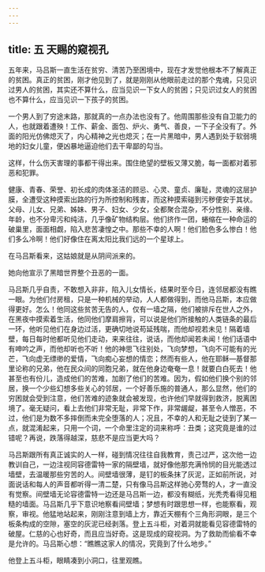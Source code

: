 ```yaml
---
---
---
```

title: 五 天赐的窥视孔
---





五年来，马吕斯一直生活在贫穷、清苦乃至困境中，现在才发觉他根本不了解真正的贫困。真正的贫困，刚才他见到了，就是刚刚从他眼前走过的那个鬼魂，只见识过男人的贫困，其实还不算什么，应当见识一下女人的贫困；只见识过女人的贫困也不算什么，应当见识一下孩子的贫困。

一个男人到了穷途末路，那就真的一点办法也没有了。他周围那些没有自卫能力的人，也就跟着遭殃！工作、薪金、面包、炉火、勇气、善良，一下子全没有了。外面的阳光仿佛熄灭了，内心精神之光也熄灭；在一片黑暗中，男人遇到处于软弱境地的妇女儿童，便凶暴地逼迫他们去干卑鄙的勾当。

这样，什么伤天害理的事都干得出来。围住绝望的壁板又薄又脆，每一面都对着邪恶和犯罪。

健康、青春、荣誉、初长成的肉体圣洁的顾忌、心灵、童贞、廉耻，灵魂的这层护膜，全遭受这种摸索出路的行为所控制和残害，而这种摸索碰到污秽便安于其状。父母、儿女、兄弟、姊妹、男子、妇女、少女，全都聚合混杂，不分性别、亲缘、年龄，也不分卑污和纯洁，几乎像矿物结构层。他们挤作一团，蜷缩在一种命运的破巢里，面面相觑，陷入悲苦凄惶之中。那些不幸的人啊！他们脸色多么惨白！他们多么冷啊！他们好像住在离太阳比我们远的一个星球上。

在马吕斯看来，这姑娘就是从阴间派来的。

她向他宣示了黑暗世界整个丑恶的一面。

马吕斯几乎自责，不敢想入非非，陷入儿女情长，结果时至今日，连邻居都没有瞧一眼。为他们付房租，只是一种机械的举动，人人都做得到，而他马吕斯，本应做得更好。怎么！他同这些贫苦无告的人，仅有一墙之隔，他们被排斥在世人之外，在黑夜中摸索着生活，他同他们摩肩擦背，可以说是他们所接触的人类链条的最后一环，他听见他们在身边过活，更确切地说苟延残喘，而他却视若未见！隔着墙壁，每日每时他都听见他们走动，来来往往，说话，而他却闻若未闻！他们话语中有呻吟之声，而他却听也不听！他的神思飞往别处，飞向梦想，飞向不可能有的光芒，飞向虚无缥缈的爱情，飞向痴心妄想的情恋；然而有些人，他在耶稣—基督那里论称的兄弟，他在民众间的同胞兄弟，就在他身边奄奄一息！就要白白死去！他甚至也有份儿，造成他们的苦难，加剧了他们的苦难。因为，假如他们换个别的邻居，换一个少些幻想多些关心的邻居，一个好善乐施的普通人，那么显然，他们的穷困就会受到注意，他们苦难的迹象就会被发现，也许他们早就得到救济，脱离困境了。毫无疑问，看上去他们非常无耻，非常下作，非常龌龊，甚至令人憎恶，不过，他们是为数不多摔倒而未完全堕落的人；况且，不幸的人和无耻之徒到了某一点，就混淆起来，只用一个词，一个命里注定的词来称呼：丑类；这究竟是谁的过错呢？再说，跌落得越深，慈悲不是应当更大吗？

马吕斯跟所有真正诚实的人一样，碰到情况往往自我教育，责己过严，这次他一边教训自己，一边注视同容德雷特一家的隔壁墙，就好像他那充满怜悯的目光能透过墙壁，去温暖那些穷苦的人。间壁墙很薄，是钉的板条抹了灰泥，正如前所说，对面说话和每人的声音都听得一清二楚，只有像马吕斯这样驰心旁骛的人，才一直没有觉察。间壁墙无论容德雷特一边还是马吕斯一边，都没有糊纸，光秃秃看得见粗糙的墙面。马吕斯几乎下意识地察看间壁墙；梦想有时跟思想一样，也能察看，观察，审视。他猛地站起来，刚刚注意到墙上方，靠近天棚有个三角形洞眼，是三个板条构成的空隙，塞空的灰泥已经剥落。登上五斗柜，对着洞就能看见容德雷特的破屋。仁慈的心也好奇，而且应当好奇。这是现成的窥视洞。为了救助而偷看不幸是允许的。马吕斯心想：“瞧瞧这家人的情况，究竟到了什么地步。”

他登上五斗柜，眼睛凑到小洞口，往里观瞧。